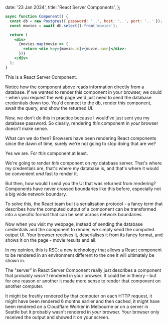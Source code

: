   date: '23 Jan 2024',
  title: 'React Server Components',
};

```jsx
async function Component() {
  const db = new Postgres({ password: '..', host: '..', port: '..' });
  const movies = await db.select().from('movies');

  return (
    <div>
      {movies.map(movie => {
        return <div key={movie.id}>{movie.name}</div>;
      })}
    </div>
  );
}
```

This is a React Server Component.

Notice how the component above reads information directly from a database. If we wanted to render this component in your browser, we could - when you request the web page we'd just need to send the database credentials down too. You'd connect to the db, render this component, await the query, and show the returned UI.

Now, we don't do this in practice because I would've just sent you my database password. So clearly, rendering _this_ component in _your_ browser doesn't make sense.

What can we do then? Browsers have been rendering React components since the dawn of time, surely we're not going to stop doing that are we?

Yes we are. For _this_ component at least.

We're going to render _this_ component on _my_ database server. That's where my credentials are, that's where my database is, and that's where it would be convenient _and_ fast to render it.

But then, how would I send you the UI that was returned from rendering? Components have never crossed boundaries like this before, especially not a big wide network boundary.

To solve this, the React team built a serialisation protocol - a fancy term that describes how the computed output of a component can be transformed into a specific format that can be sent across network boundaries.

Now when you visit my webpage, instead of sending the database credentials and the component to render, we simply send the computed output UI. Your browser receives it, deserialises it from its fancy format, and shows it on the page - movie results and all.

In my opinion, this is RSC: a new technology that allows a React component to be rendered in an environment different to the one it will ultimately be shown in.

The "server” in React Server Component really just describes a component that probably _wasn't_ rendered in your browser. It could be in theory - but for one reason or another it made more sense to render that component on another computer.

It might be freshly rendered by that computer on each HTTP request, it might have been rendered 6 months earlier and then cached, it might have been rendered on a Cloudflare Worker in Melbourne or on a server in Seattle but it probably wasn't rendered in _your_ browser. Your browser only received the output and showed it on your screen.
